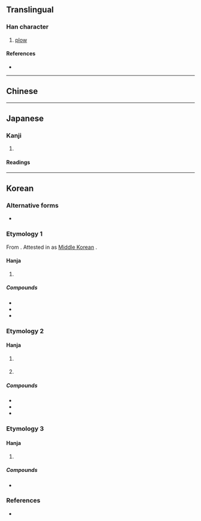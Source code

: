 {{also|犁}}
{{character info/new}}
==Translingual==

===Han character===
{{Han char|rn=93|rad=牛|as=08|sn=12|four=|canj=HHHQ|ids=⿱𥝢牛}}

# [[plow]]

====References====
* {{Han ref|kx=0701.200|dkj=20048|dj=1115.060|hdz=31813.100|uh=7282|ud=29314}}

----

==Chinese==
{{zh-see|犁|v}}

----

==Japanese==

===Kanji===
{{ja-kanji|grade=|rs=牛08}}

# {{rfdef|ja|sort=牛08}}

====Readings====
{{ja-readings
|on=り, れい, りゅう
|kun=すき
}}

----

==Korean==

===Alternative forms===
* {{l|ko|犁}} {{q|Variant form in South Korea}}

===Etymology 1===
From {{der|ko|ltc|-}} {{ltc-l|犂}}. Attested in {{w2|ko|s:훈몽자회/器皿|훈몽자회／訓蒙字會|tr=-}} as [[Middle Korean]] {{m|okm|례|tr=lyey}}.

====Hanja====
{{ko-hanja-search}}
{{ko-hanja|쟁기|려||여}}

# {{lb|ko|literary}} {{hanja form of|[[려]]/[[여]]|[[plough]]}}

=====Compounds=====
{{der-top3|Compounds}}
* {{ko-l|[[여단]]/[[려단]]|犂旦}}
* {{ko-l|[[여명]]/[[려명]]|犂明}}
* {{ko-l|[[여흑]]/[[려흑]]|犂黑}}
{{der-bottom}}

===Etymology 2===

====Hanja====
{{ko-hanja|얼룩소|리||이}}

# {{lb|ko|literary}} {{hanja form of|[[리]]/[[이]]|[[spotted]] [[cow]]}}
# {{lb|ko|literary}} {{hanja form of|[[리]]/[[이]]|[[speckle]]s on the [[skin]] of an [[elderly]] [[person]]}}

=====Compounds=====
{{der-top3|Compounds}}
* {{ko-l|[[이로]]/[[리로]]|犂老}}
* {{ko-l|[[이서]]/[[리서]]|犂鼠}}
* {{ko-l|[[이우]]/[[리우]]|犂牛}}
{{der-bottom}}

===Etymology 3===

====Hanja====
{{ko-hanja|떨다|떨|류||유}}

# {{lb|ko|literary}} {{hanja form of|[[류]]/[[유]]|to [[tremble]] in [[fear]]}}

=====Compounds=====
* {{ko-l|[[유연]]/[[류연]]|犂然}}

===References===
* {{R:hanjadoc|7059}}